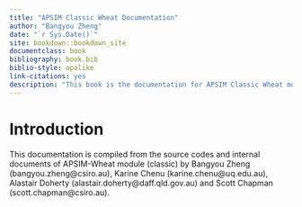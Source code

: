 ```yaml
--- 
title: "APSIM Classic Wheat Documentation"
author: "Bangyou Zheng"
date: "`r Sys.Date()`"
site: bookdown::bookdown_site
documentclass: book
bibliography: book.bib
biblio-style: apalike
link-citations: yes
description: "This book is the documentation for APSIM Classic Wheat model."
---
```


# Introduction

This documentation is compiled from the source codes and internal
documents of APSIM-Wheat module (classic) by Bangyou Zheng (bangyou.zheng@csiro.au),
Karine Chenu (karine.chenu@uq.edu.au), Alastair Doherty (alastair.doherty@daff.qld.gov.au)
and Scott Chapman (scott.chapman@csiro.au).


